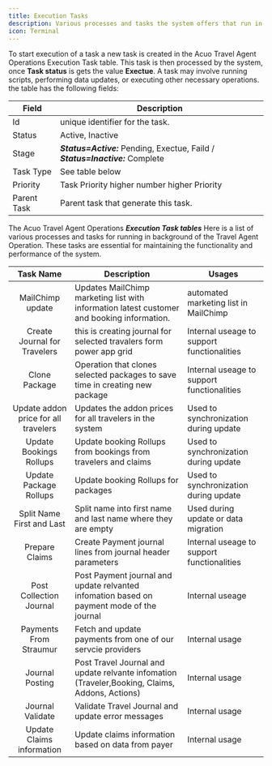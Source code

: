 ```yaml
---
title: Execution Tasks
description: Various processes and tasks the system offers that run in the background of the Travel Agent Operation.
icon: Terminal
---
```


To start execution of a task a new task is created in the Acuo Travel Agent Operations Execution Task table. This task is then processed by the system, once **Task status** is gets the value **Exectue**.  A task may involve running scripts, performing data updates, or executing other necessary operations.
the table has the following fields:
 
| Field                    | Description                                                      |
|--------------------------|------------------------------------------------------------------|
| Id                       | unique identifier for the task.                                  |
| Status                    | Active, Inactive          |
| Stage                | ***Status=Active:*** Pending, Exectue, Faild / ***Status=Inactive:*** Complete  |
| Task Type       | See table below                       |
| Priority        | Task Priority higher number higher Priority              |
| Parent Task               | Parent task that generate this task.                         |


The Acuo Travel Agent Operations ***Execution Task tables***
Here is a list of various processes and tasks for running in background of the Travel Agent Operation. These tasks are essential for maintaining the functionality and performance of the system.



 
| Task Name                | Description                                                      | Usages                        |
|:--------------------------:|------------------------------------------------------------------|-----------------------------------------|
|MailChimp update  | Updates MailChimp marketing list with information latest customer and booking information. | automated marketing list in MailChimp |
| Create Journal for Travelers| this is creating journal for selected travalers form power app grid     | Internal useage to support functionalities|
| Clone Package  | Operation that clones selected packages to save time in creating new package  | Internal useage to support functionalities|
|Update addon price for all travelers| Updates the addon prices for all travelers in the system| Used to synchronization during update       |
|Update Bookings Rollups| Update booking Rollups from bookings from travelers and claims| Used to synchronization during update   |
|Update Package Rollups| Update booking Rollups for packages| Used to synchronization during update   |
|Split Name First and Last| Split name into first name and last name where they are empty| Used during update or data migration  |   
|Prepare Claims| Create Payment journal lines from journal header parameters | Internal useage to support functionalities |
|Post Collection Journal| Post Payment journal and update relvanted infomation based on payment mode of the journal | Internal useage |
|Payments From Straumur| Fetch and update payments from one of our servcie providers | Internal usage |
|Journal Posting| Post Travel Journal and update relvante infomation (Traveler,Booking, Claims, Addons, Actions) | Internal usage |
|Journal Validate| Validate Travel Journal and update error messages | Internal usage |
|Update Claims information| Update claims information based on data from payer | Internal usage |

